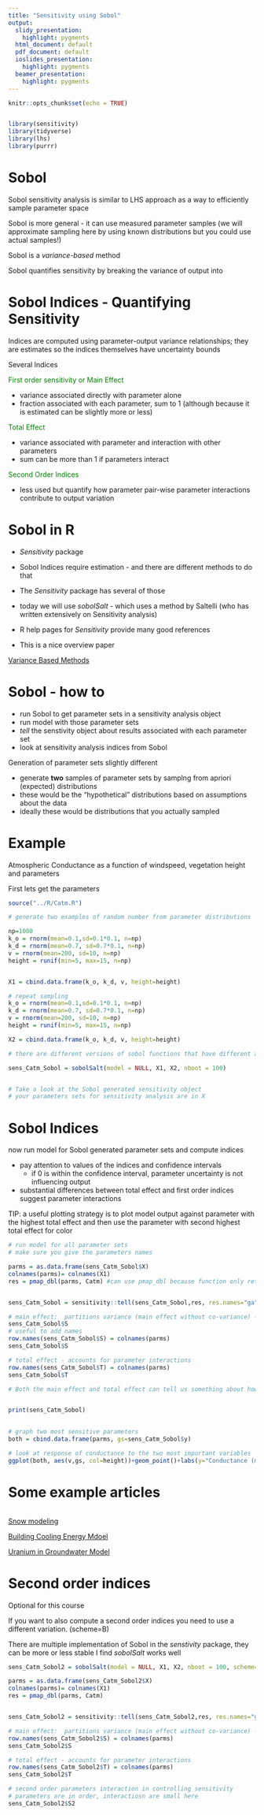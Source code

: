 ```yaml
---
title: "Sensitivity using Sobol"
output:
  slidy_presentation:
    highlight: pygments
  html_document: default
  pdf_document: default
  ioslides_presentation:
    highlight: pygments
  beamer_presentation:
    highlight: pygments
---
```


```r
knitr::opts_chunk$set(echo = TRUE)


library(sensitivity)
library(tidyverse)
library(lhs)
library(purrr)
```

# Sobol

Sobol sensitivity analysis is similar to LHS approach as a way to efficiently sample parameter space 

Sobol is more general - it can use measured parameter samples (we will approximate sampling here by using known distributions but you could use actual samples!)

Sobol is a *variance-based* method

Sobol quantifies sensitivity by 
breaking the variance of output into 

# Sobol Indices - Quantifying Sensitivity

Indices are computed using parameter-output variance relationships; they are estimates so the indices themselves
have uncertainty bounds

Several Indices

<span style="color: green;">First order sensitivity or Main Effect</span>

* variance associated directly with parameter alone 
* fraction associated with each parameter, sum to 1 (although because it is estimated can be slightly more or less)

<span style="color: green;">Total Effect</span>

* variance associated with parameter and interaction with other parameters 
* sum can be more than 1 if parameters interact

<span style="color: green;">Second Order Indices</span>

* less used but quantify how parameter pair-wise parameter interactions contribute to output variation




# Sobol in R

* *Sensitivity* package

* Sobol Indices require estimation - and there are different methods to do that

* The *Sensitivity* package has several of those

* today we will use *sobolSalt* - which uses a method by Saltelli (who has written extensively on Sensitivity analysis)

* R help pages for *Sensitivity* provide many good references

* This is a nice overview paper

[Variance Based Methods](https://www.sciencedirect.com/science/article/pii/S0010465509003087?casa_token=xG4MJV4hwJgAAAAA:Tq_CLHTqtM1wDvhzviZFgm6sVBdOoYzQdFfOGplEi5OUxLSWxaKITce-CzxLxfS6993rNnbK1Q)

# Sobol - how to


* run Sobol to get parameter sets in a sensitivity analysis object
* run model with those parameter sets
* *tell* the senstivity object about results associated with each parameter set
* look at sensitivity analysis indices from Sobol

Generation of parameter sets slightly different

  * generate **two** samples of parameter sets by 
  samplng from apriori (expected) distributions
  * these would be the "hypothetical" distributions based on assumptions about the data
  * ideally these would be distributions that you actually sampled

#  Example 
Atmospheric Conductance as a function of windspeed, vegetation height and parameters

First lets get the parameters

```r
source("../R/Catm.R")

# generate two examples of random number from parameter distributions

np=1000
k_o = rnorm(mean=0.1,sd=0.1*0.1, n=np)
k_d = rnorm(mean=0.7, sd=0.7*0.1, n=np)
v = rnorm(mean=200, sd=10, n=np)
height = runif(min=5, max=15, n=np)


X1 = cbind.data.frame(k_o, k_d, v, height=height)

# repeat sampling
k_o = rnorm(mean=0.1,sd=0.1*0.1, n=np)
k_d = rnorm(mean=0.7, sd=0.7*0.1, n=np)
v = rnorm(mean=200, sd=10, n=np)
height = runif(min=5, max=15, n=np)

X2 = cbind.data.frame(k_o, k_d, v, height=height)

# there are different versions of sobol functions that have different approaches for estimating parameters and indices, we use an approach implemented by jansen 

sens_Catm_Sobol = sobolSalt(model = NULL, X1, X2, nboot = 100)


# Take a look at the Sobol generated sensitivity object
# your parameters sets for sensitivity analysis are in X
```

# Sobol Indices

now run model for Sobol generated parameter sets and compute indices

* pay attention to values of the indices and confidence intervals
  * if 0 is within the confidence interval, parameter uncertainty is not influencing output
  
* substantial differences between total effect and first order indices suggest parameter interactions

TIP: a useful plotting strategy is to plot model output against parameter with the highest total effect
and then use the parameter with second highest total effect for color

```r
# run model for all parameter sets
# make sure you give the parameters names

parms = as.data.frame(sens_Catm_Sobol$X)
colnames(parms)= colnames(X1)
res = pmap_dbl(parms, Catm) #can use pmap_dbl because function only returns one value; this one runs the function AND extracts the information as one step


sens_Catm_Sobol = sensitivity::tell(sens_Catm_Sobol,res, res.names="ga")

# main effect:  partitions variance (main effect without co-variance) - sums approximately to one
sens_Catm_Sobol$S
# useful to add names
row.names(sens_Catm_Sobol$S) = colnames(parms)
sens_Catm_Sobol$S

# total effect - accounts for parameter interactions
row.names(sens_Catm_Sobol$T) = colnames(parms)
sens_Catm_Sobol$T

# Both the main effect and total effect can tell us something about how the parameter influences results


print(sens_Catm_Sobol)

 
# graph two most sensitive parameters
both = cbind.data.frame(parms, gs=sens_Catm_Sobol$y)

# look at response of conductance to the two most important variables
ggplot(both, aes(v,gs, col=height))+geom_point()+labs(y="Conductance (mm/s)", x="Windspeed")

```

# Some example articles
```r

```

 [Snow modeling](Snow_sobol.pdf)
 
 [Building Cooling Energy Mdoel](building_energy_sobol.pdf)
 
 [Uranium in Groundwater Model](Uranium_water_sobol.pdf)
 
 

# Second order indices

Optional for this course

If you want to also compute a second order indices you need to use a different variation. (scheme=B)

There are multiple implementation of Sobol in the *senstivity* package, they can be more or less stable
I find *sobolSalt* works well

```r

sens_Catm_Sobol2 = sobolSalt(model = NULL, X1, X2, nboot = 100, scheme="B" )

parms = as.data.frame(sens_Catm_Sobol2$X)
colnames(parms)= colnames(X1)
res = pmap_dbl(parms, Catm)


sens_Catm_Sobol2 = sensitivity::tell(sens_Catm_Sobol2,res, res.names="ga")

# main effect:  partitions variance (main effect without co-variance) - sums approximately to one
row.names(sens_Catm_Sobol2$S) = colnames(parms)
sens_Catm_Sobol2$S

# total effect - accounts for parameter interactions
row.names(sens_Catm_Sobol2$T) = colnames(parms)
sens_Catm_Sobol2$T

# second order parameters interaction in controlling sensitivity
# parameters are in order, interactiosn are small here
sens_Catm_Sobol2$S2

```
